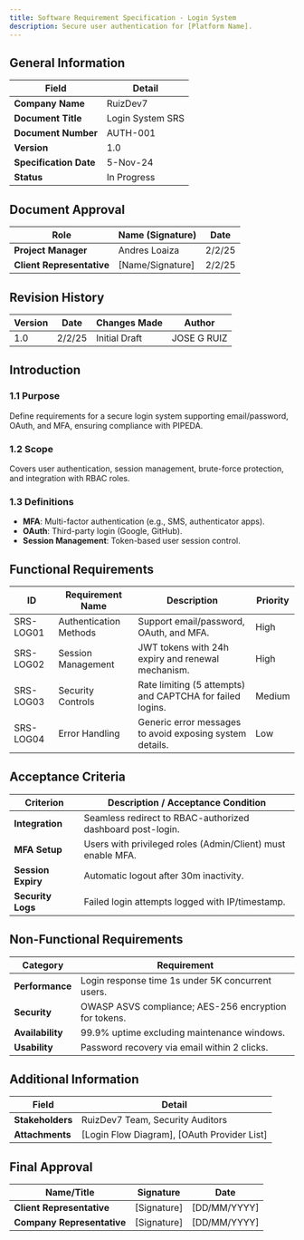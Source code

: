 ```yaml
---
title: Software Requirement Specification - Login System
description: Secure user authentication for [Platform Name].
---
```


## General Information

| Field              | Detail                          |
|--------------------|--------------------------------|
| **Company Name**   | RuizDev7                       |
| **Document Title** | Login System SRS               |
| **Document Number**| AUTH-001                       |
| **Version**        | 1.0                            |
| **Specification Date** | 5-Nov-24                   |
| **Status**         | In Progress                    |

## Document Approval

| Role               | Name (Signature) | Date     |
|--------------------|------------------|---------|
| **Project Manager** | Andres Loaiza    | 2/2/25  |
| **Client Representative** | [Name/Signature] | 2/2/25  |

## Revision History

| Version | Date   | Changes Made           | Author         |
|---------|--------|------------------------|---------------|
| 1.0     | 2/2/25 | Initial Draft          | JOSE G RUIZ   |

## Introduction

### 1.1 Purpose  
Define requirements for a secure login system supporting email/password, OAuth, and MFA, ensuring compliance with PIPEDA.

### 1.2 Scope  
Covers user authentication, session management, brute-force protection, and integration with RBAC roles.

### 1.3 Definitions  
- **MFA**: Multi-factor authentication (e.g., SMS, authenticator apps).  
- **OAuth**: Third-party login (Google, GitHub).  
- **Session Management**: Token-based user session control.  

## Functional Requirements

| ID        | Requirement Name            | Description                                           | Priority |
|-----------|-----------------------------|-------------------------------------------------------|----------|
| SRS-LOG01 | Authentication Methods      | Support email/password, OAuth, and MFA.               | High     |
| SRS-LOG02 | Session Management          | JWT tokens with 24h expiry and renewal mechanism.     | High     |
| SRS-LOG03 | Security Controls           | Rate limiting (5 attempts) and CAPTCHA for failed logins. | Medium   |
| SRS-LOG04 | Error Handling              | Generic error messages to avoid exposing system details. | Low      |

## Acceptance Criteria

| Criterion           | Description / Acceptance Condition |
|---------------------|----------------------------------|
| **Integration**     | Seamless redirect to RBAC-authorized dashboard post-login. |
| **MFA Setup**       | Users with privileged roles (Admin/Client) must enable MFA. |
| **Session Expiry**  | Automatic logout after 30m inactivity.                      |
| **Security Logs**   | Failed login attempts logged with IP/timestamp.             |

## Non-Functional Requirements

| Category     | Requirement |
|-------------|-------------|
| **Performance** | Login response time 1s under 5K concurrent users. |
| **Security**    | OWASP ASVS compliance; AES-256 encryption for tokens. |
| **Availability** | 99.9% uptime excluding maintenance windows. |
| **Usability**   | Password recovery via email within 2 clicks. |

## Additional Information

| Field        | Detail |
|-------------|--------|
| **Stakeholders** | RuizDev7 Team, Security Auditors |
| **Attachments** | [Login Flow Diagram], [OAuth Provider List] |

## Final Approval

| Name/Title            | Signature     | Date       |
|----------------------|--------------|-----------|
| **Client Representative** | [Signature]  | [DD/MM/YYYY] |
| **Company Representative** | [Signature]  | [DD/MM/YYYY] |